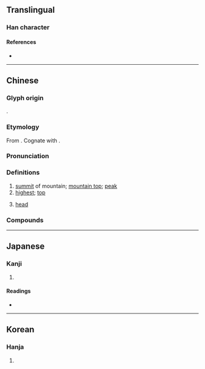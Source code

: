 {{also|巅|巓}}
{{character info/new}}
==Translingual==

===Han character===
{{Han char|rn=46|rad=山|as=19|sn=22|four=22886|canj=UJCC|ids=⿱山顛}}

====References====
* {{Han ref|kx=0323.061|dj=0623.120|hdz=10808.020|uh=5DD4|ud=24020|bh=C571|bd=50545}}

----

==Chinese==
{{zh-forms|s=巅|t2=巓}}

===Glyph origin===
{{Han etym}}
{{Han compound|山|顛|ls=psc|c1=s|c2=p}}.

===Etymology===
From {{inh|zh|sit-pro|*s-tjaŋ||upper part}}. Cognate with {{och-l|顛|top of the head|id=1}}.

===Pronunciation===
{{zh-pron
|m=diān
|c=din1
|md=diĕng
|mn=tian
|mn-t=diêng1/diang1
|mn-t_note=diêng1 - Chaozhou; diang1 - Shantou
|w=1ti
|mc=y
|oc=y
|cat=n,a
}}

===Definitions===
{{zh-hanzi}}

# [[summit]] of mountain; [[mountain top]]; [[peak]]
# [[highest]]; [[top]]
# {{lb|zh|TCM|anatomy}} [[head]]

===Compounds===
{{zh-der|巔峰負載|巔峰狀態|山巔|巔疾|巔崖峻谷|巔崖|巔峰|巔越|峰巔}}

----

==Japanese==

===Kanji===
{{ja-kanji|grade=|rs=山19}}

# {{rfdef|ja|sort=山19}}

====Readings====
* {{ja-readings|on=[[てん]] (ten)|kun=[[いただき]] (itadaki)}}

----

==Korean==

===Hanja===
{{ko-hanja|hangeul=[[전]]|rv=jeon|mr=chŏn}}

# {{rfdef|ko|sort=山19}}